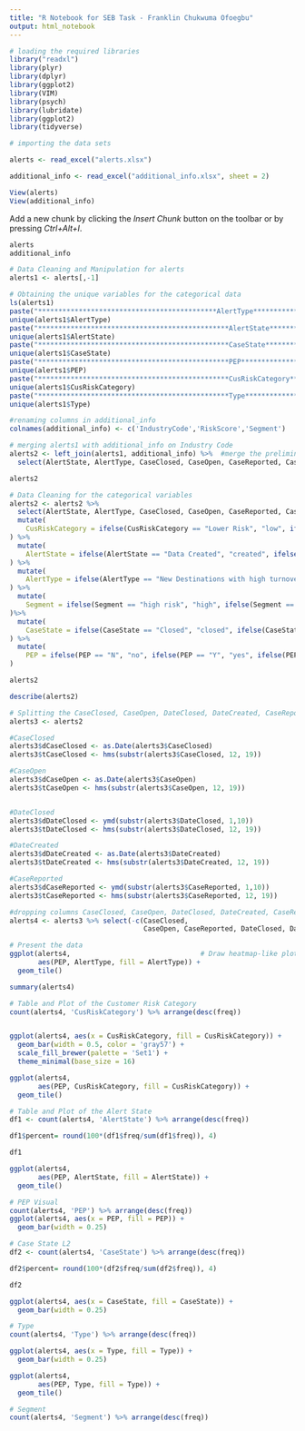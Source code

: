 ---
title: "R Notebook for SEB Task - Franklin Chukwuma Ofoegbu"
output: html_notebook
---

```{r}
# loading the required libraries
library("readxl")
library(plyr)
library(dplyr)
library(ggplot2)
library(VIM)
library(psych)
library(lubridate)
library(ggplot2)
library(tidyverse)
```


```{r}
# importing the data sets

alerts <- read_excel("alerts.xlsx")

additional_info <- read_excel("additional_info.xlsx", sheet = 2)

View(alerts)
View(additional_info)
```

Add a new chunk by clicking the *Insert Chunk* button on the toolbar or by pressing *Ctrl+Alt+I*.
```{r}
alerts
additional_info
```
```{r}
# Data Cleaning and Manipulation for alerts
alerts1 <- alerts[,-1]

# Obtaining the unique variables for the categorical data
ls(alerts1)
paste("********************************************AlertType***********************************************")
unique(alerts1$AlertType)
paste("***********************************************AlertState***********************************************")
unique(alerts1$AlertState)
paste("***********************************************CaseState***********************************************")
unique(alerts1$CaseState)
paste("***********************************************PEP***********************************************")
unique(alerts1$PEP)
paste("***********************************************CusRiskCategory***********************************************")
unique(alerts1$CusRiskCategory)
paste("***********************************************Type***********************************************")
unique(alerts1$Type)

```
```{r}
#renaming columns in additional_info
colnames(additional_info) <- c('IndustryCode','RiskScore','Segment')
```


```{r}
# merging alerts1 with additional_info on Industry Code
alerts2 <- left_join(alerts1, additional_info) %>%  #merge the preliminary data frame with selected regions 
  select(AlertState, AlertType, CaseClosed, CaseOpen, CaseReported, CaseState, CusRiskCategory, DateClosed, DateCreated, IndustryCode, intID, PEP, Type, RiskScore, Segment)

alerts2
```


```{r}
# Data Cleaning for the categorical variables
alerts2 <- alerts2 %>% 
  select(AlertState, AlertType, CaseClosed, CaseOpen, CaseReported, CaseState, CusRiskCategory, DateClosed, DateCreated, IndustryCode, intID, PEP, RiskScore, Segment, Type) %>%
  mutate(
    CusRiskCategory = ifelse(CusRiskCategory == "Lower Risk", "low", ifelse(CusRiskCategory == "Medium Risk", "medium", ifelse(CusRiskCategory == "Higher Risk", "high", ifelse(CusRiskCategory == "Not Specified", "ns", ifelse(CusRiskCategory == "NULL", NA, CusRiskCategory))))),
) %>%
  mutate(
    AlertState = ifelse(AlertState == "Data Created", "created", ifelse(AlertState == "Closed - Not Suspicious", "closed_ns", ifelse(AlertState == "Closed - Not Investigated", "closed_ni", ifelse(AlertState == "Closed - Processed externally", "closed_pe", ifelse(AlertState == "Closed - Not Investigated Data Quality", "closed_dq", ifelse(AlertState == "Level 2 escalation", "esc_l2", ifelse(AlertState == "Unassigned", "unasgn", ifelse(AlertState == "Under Investigation", "u_inv", ifelse(AlertState == "Assigned to Investigate", "a_inv", AlertState))))))))),
) %>%
  mutate(
    AlertType = ifelse(AlertType == "New Destinations with high turnover", "new_dest", ifelse(AlertType == "Existing Accounts", "exg_a", ifelse(AlertType == "Unusual behaviour", "unu_b", ifelse(AlertType == "Check Countries List", "ccl", ifelse(AlertType == "Awakening Account", "awak_a", ifelse(AlertType == "Credit Cards", "cc", ifelse(AlertType == "repayement of funds", "rpyt_f", ifelse(AlertType == "Cash", "cash", ifelse(AlertType == "Listed High Risk Banks", "hr_banks", ifelse(AlertType == "Close Monitoring", "close_m", ifelse(AlertType == "Recurring In-Out scenario", "recur", ifelse(AlertType == "International Transfers", "intl_x", ifelse(AlertType == "Unusual Cash Behaviour", "uncash_b", ifelse(AlertType == "PEP Monitoring", "pep_m", AlertType)))))))))))))),
) %>%
  mutate(
    Segment = ifelse(Segment == "high risk", "high", ifelse(Segment == "staff intensive small company", "sisc", Segment)),
)%>%
  mutate(
    CaseState = ifelse(CaseState == "Closed", "closed", ifelse(CaseState == "Report Confirmed", "reported", ifelse(CaseState == "NULL", NA, CaseState))),
) %>%
  mutate(
    PEP = ifelse(PEP == "N", "no", ifelse(PEP == "Y", "yes", ifelse(PEP == "NULL", NA, PEP))),
)

alerts2
```

```{r}
describe(alerts2)
```


```{r}
# Splitting the CaseClosed, CaseOpen, DateClosed, DateCreated, CaseReported columns into time and Date
alerts3 <- alerts2

#CaseClosed
alerts3$dCaseClosed <- as.Date(alerts3$CaseClosed)
alerts3$tCaseClosed <- hms(substr(alerts3$CaseClosed, 12, 19))

#CaseOpen
alerts3$dCaseOpen <- as.Date(alerts3$CaseOpen)
alerts3$tCaseOpen <- hms(substr(alerts3$CaseOpen, 12, 19))


#DateClosed
alerts3$dDateClosed <- ymd(substr(alerts3$DateClosed, 1,10))
alerts3$tDateClosed <- hms(substr(alerts3$DateClosed, 12, 19))

#DateCreated
alerts3$dDateCreated <- as.Date(alerts3$DateCreated)
alerts3$tDateCreated <- hms(substr(alerts3$DateCreated, 12, 19))

#CaseReported
alerts3$dCaseReported <- ymd(substr(alerts3$CaseReported, 1,10))
alerts3$tCaseReported <- hms(substr(alerts3$CaseReported, 12, 19))
```

```{r}
#dropping columns CaseClosed, CaseOpen, DateClosed, DateCreated, CaseReported
alerts4 <- alerts3 %>% select(-c(CaseClosed, 
                                 CaseOpen, CaseReported, DateClosed, DateCreated))
```




```{r}
# Present the data
ggplot(alerts4,                                # Draw heatmap-like plot
       aes(PEP, AlertType, fill = AlertType)) +
  geom_tile()
```
```{r}
summary(alerts4)
```

```{r}
# Table and Plot of the Customer Risk Category
count(alerts4, 'CusRiskCategory') %>% arrange(desc(freq))


ggplot(alerts4, aes(x = CusRiskCategory, fill = CusRiskCategory)) +
  geom_bar(width = 0.5, color = 'gray57') +
  scale_fill_brewer(palette = 'Set1') +
  theme_minimal(base_size = 16) 

ggplot(alerts4,                              
       aes(PEP, CusRiskCategory, fill = CusRiskCategory)) +
  geom_tile()

```

```{r}
# Table and Plot of the Alert State
df1 <- count(alerts4, 'AlertState') %>% arrange(desc(freq))

df1$percent= round(100*(df1$freq/sum(df1$freq)), 4)

df1

ggplot(alerts4,                              
       aes(PEP, AlertState, fill = AlertState)) +
  geom_tile()

```


```{r}
# PEP Visual
count(alerts4, 'PEP') %>% arrange(desc(freq))
ggplot(alerts4, aes(x = PEP, fill = PEP)) +
  geom_bar(width = 0.25) 

```
```{r}
# Case State L2
df2 <- count(alerts4, 'CaseState') %>% arrange(desc(freq))

df2$percent= round(100*(df2$freq/sum(df2$freq)), 4)

df2

ggplot(alerts4, aes(x = CaseState, fill = CaseState)) +
  geom_bar(width = 0.25)


```

```{r}
# Type
count(alerts4, 'Type') %>% arrange(desc(freq))

ggplot(alerts4, aes(x = Type, fill = Type)) +
  geom_bar(width = 0.25)

ggplot(alerts4,                              
       aes(PEP, Type, fill = Type)) +
  geom_tile()
```


```{r}
# Segment
count(alerts4, 'Segment') %>% arrange(desc(freq))

```


